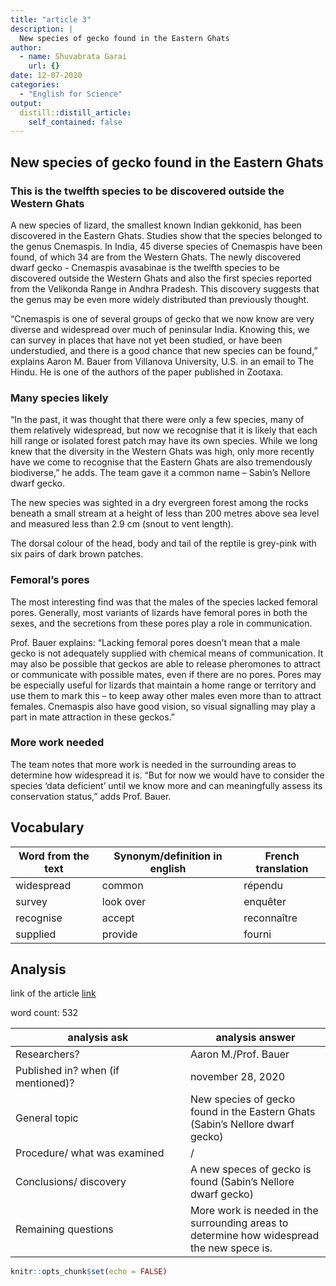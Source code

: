 ```yaml
---
title: "article 3"
description: |
  New species of gecko found in the Eastern Ghats
author:
  - name: Shuvabrata Garai 
    url: {}
date: 12-07-2020
categories:
  - "English for Science"
output:
  distill::distill_article:
    self_contained: false
---
```

## New species of gecko found in the Eastern Ghats

### This is the twelfth species to be discovered outside the Western Ghats

A new species of lizard, the smallest known Indian gekkonid, has been discovered in the Eastern Ghats. Studies show that the species belonged to the genus Cnemaspis. In India, 45 diverse species of Cnemaspis have been found, of which 34 are from the Western Ghats.
The newly discovered dwarf gecko - Cnemaspis avasabinae  is the twelfth species to be discovered outside the Western Ghats and also the first species reported from the Velikonda Range in Andhra Pradesh. This discovery suggests that the genus may be even more widely distributed than previously thought.

“Cnemaspis is one of several groups of gecko that we now know are very diverse and widespread over much of peninsular India. Knowing this, we can survey in places that have not yet been studied, or have been understudied, and there is a good chance that new species can be found,” explains Aaron M. Bauer from Villanova University, U.S. in an email to The Hindu. He is one of the authors of the paper published in Zootaxa.

### Many species likely

“In the past, it was thought that there were only a few species, many of them relatively widespread, but now we recognise that it is likely that each hill range or isolated forest patch may have its own species. While we long knew that the diversity in the Western Ghats was high, only more recently have we come to recognise that the Eastern Ghats are also tremendously biodiverse,” he adds. The team gave it a common name – Sabin’s Nellore dwarf gecko.

The new species was sighted in a dry evergreen forest among the rocks beneath a small stream at a height of less than 200 metres above sea level and measured less than 2.9 cm (snout to vent length).

The dorsal colour of the head, body and tail of the reptile is grey-pink with six pairs of dark brown patches.

### Femoral's pores

The most interesting find was that the males of the species lacked femoral pores. Generally, most variants of lizards have femoral pores in both the sexes, and the secretions from these pores play a role in communication.

Prof. Bauer explains: “Lacking femoral pores doesn’t mean that a male gecko is not adequately supplied with chemical means of communication. It may also be possible that geckos are able to release pheromones to attract or communicate with possible mates, even if there are no pores. Pores may be especially useful for lizards that maintain a home range or territory and use them to mark this – to keep away other males even more than to attract females. Cnemaspis also have good vision, so visual signalling may play a part in mate attraction in these geckos.”

### More work needed

The team notes that more work is needed in the surrounding areas to determine how widespread it is. “But for now we would have to consider the species ‘data deficient’ until we know more and can meaningfully assess its conservation status,” adds Prof. Bauer.

## Vocabulary

 Word from the text | Synonym/definition in english | French translation
------------------- | ------------------------------|-------------------
  widespread  |	           common               |	 répendu
      survey  	    |              look over           |  enquêter
    recognise  |            accept	            |  reconnaître
    supplied | provide | fourni
    

## Analysis

link of the article
[link](https://www.thehindu.com/sci-tech/science/new-species-of-gecko-found-in-the-eastern-ghats/article33201561.ece)

 word count: 532
 
analysis ask     | analysis answer
---------------- | -------------
Researchers?     | Aaron M./Prof. Bauer 
Published in? when (if mentioned)? | november 28, 2020 
General topic    | New species of gecko found in the Eastern Ghats (Sabin’s Nellore dwarf gecko)
Procedure/ what was examined | /
Conclusions/ discovery | A new speces of gecko is found (Sabin’s Nellore dwarf gecko)
Remaining questions |  More work is needed in the surrounding areas to determine how widespread the new spece is. 

```r
knitr::opts_chunk$set(echo = FALSE)
```
